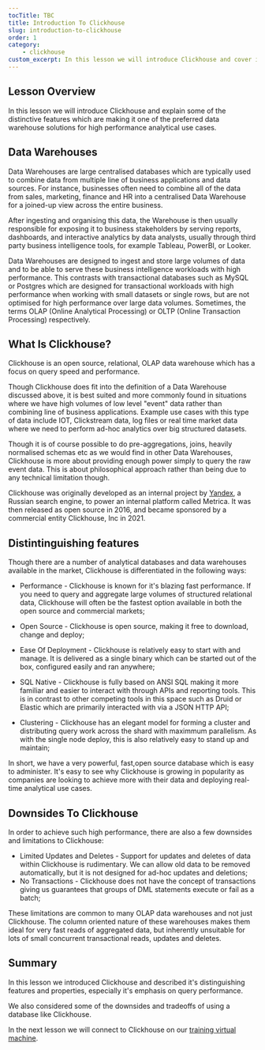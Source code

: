 ```yaml
---
tocTitle: TBC
title: Introduction To Clickhouse
slug: introduction-to-clickhouse
order: 1
category:
    - clickhouse
custom_excerpt: In this lesson we will introduce Clickhouse and cover it's distinctive features.  
---
```


## Lesson Overview

In this lesson we will introduce Clickhouse and explain some of the distinctive features which are making it one of the preferred data warehouse solutions for high performance analytical use cases.  

## Data Warehouses

Data Warehouses are large centralised databases which are typically used to combine data from multiple line of business applications and data sources.  For instance, businesses often need to combine all of the data from sales, marketing, finance and HR into a centralised Data Warehouse for a joined-up view across the entire business.  

After ingesting and organising this data, the Warehouse is then usually responsible for exposing it to business stakeholders by serving reports, dashboards, and interactive analytics by data analysts, usually through third party business intelligence tools, for example Tableau, PowerBI, or Looker.   

Data Warehouses are designed to ingest and store large volumes of data and to be able to serve these business intelligence workloads with high performance.  This contrasts with transactional databases such as MySQL or Postgres which are designed for transactional workloads with high performance when working with small datasets or single rows, but are not optimised for high performance over large data volumes.  Sometimes, the terms OLAP (Online Analytical Processing) or OLTP (Online Transaction Processing) respectively.

## What Is Clickhouse?

Clickhouse is an open source, relational,  OLAP data warehouse which has a focus on query speed and performance.   

Though Clickhouse does fit into the definition of a Data Warehouse discussed above, it is best suited and more commonly found in situations where we have high volumes of low level "event" data rather than combining line of business applications.  Example use cases with this type of data include IOT, Clickstream data, log files or real time market data where we need to perform ad-hoc analytics over big structured datasets.  

Though it is of course possible to do pre-aggregations, joins, heavily normalised schemas etc as we would find in other Data Warehouses, Clickhouse is more about providing enough power simply to query the raw event data.  This is about philosophical approach rather than being due to any technical limitation though.  

Clickhouse was originally developed as an internal project by [Yandex](http://yandex.ru), a Russian search engine, to power an internal platform called Metrica.  It was then released as open source in 2016, and became sponsored by a commercial entity Clickhouse, Inc in 2021.  

## Distintinguishing features

Though there are a number of analytical databases and data warehouses available in the market, Clickhouse is differentiated in the following ways:

- Performance - Clickhouse is known for it's blazing fast performance.  If you need to query and aggregate large volumes of structured relational data, Clickhouse will often be the fastest option available in both the open source and commercial markets;

- Open Source - Clickhouse is open source, making it free to download, change and deploy;

- Ease Of Deployment -  Clickhouse is relatively easy to start with and manage.  It is delivered as a single binary which can be started out of the box, configured easily and ran anywhere;

- SQL  Native - Clickhouse is fully based on ANSI SQL making it more familiar and easier to interact with through APIs and reporting tools.  This is in contrast to other competing tools in this space such as Druid or Elastic which are primarily interacted with via a JSON HTTP API; 

- Clustering - Clickhouse has an elegant model for forming a cluster and distributing query work across the shard with maximmum parallelism.  As with the single node deploy, this is also relatively easy to stand up and maintain;

In short, we have a very powerful, fast,open source database which is easy to administer.  It's easy to see why Clickhouse is growing in popularity as companies are looking to achieve more with their data and deploying real-time analytical use cases.

## Downsides To Clickhouse

In order to achieve such high performance, there are also a few downsides and limitations to Clickhouse:

- Limited Updates and Deletes - Support for updates and deletes of data within Clickhouse is rudimentary.  We can allow old data to be removed automatically, but it is not designed for ad-hoc updates and deletions;
- No Transactions - Clickhouse does not have the concept of transactions giving us guarantees that groups of DML statements execute or fail as a batch;

These limitations are common to many OLAP data warehouses and not just Clickhouse.  The column oriented nature of these warehouses makes them ideal for very fast reads of aggregated data, but inherently unsuitable for lots of small concurrent transactional reads, updates and deletes.

## Summary

In this lesson we introduced Clickhouse and described it's distinguishing features and properties, especially it's emphasis on query performance.

We also considered some of the downsides and tradeoffs of using a database like Clickhouse.

In the next lesson we will connect to Clickhouse on our [training virtual machine](/running-training-environment).

